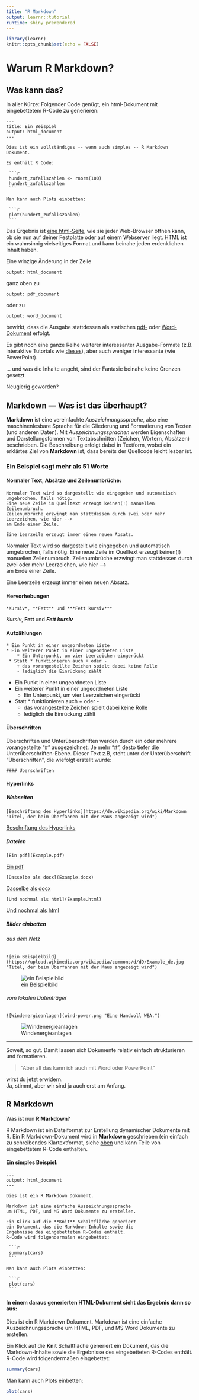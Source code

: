 ```yaml
---
title: "R Markdown"
output: learnr::tutorial
runtime: shiny_prerendered
---
```


```r
library(learnr)
knitr::opts_chunk$set(echo = FALSE)
```


# Warum R Markdown?

## Was kann das?

In aller Kürze:
Folgender Code genügt, ein html-Dokument mit eingebettetem R-Code zu generieren:

    ---
    title: Ein Beispiel
    output: html_document
    ---
    
    Dies ist ein vollständiges -- wenn auch simples -- R Markdown Dokument.
    
    Es enthält R Code:
    
     ```{r}
     hundert_zufallszahlen <- rnorm(100)
     hundert_zufallszahlen
     ```
    
    Man kann auch Plots einbetten:
    
     ```{r, echo=FALSE}
     plot(hundert_zufallszahlen)
     ```

Das Ergebnis ist [eine html-Seite](simple.html), wie sie jeder Web-Browser öffnen kann, ob sie nun auf deiner Festplatte oder auf einem Webserver liegt. HTML ist ein wahnsinnig vielseitiges Format und kann beinahe jeden erdenklichen Inhalt haben.

Eine winzige Änderung in der Zeile 

    output: html_document

ganz oben zu

    output: pdf_document

oder zu

    output: word_document

bewirkt, dass die Ausgabe stattdessen als statisches [pdf-](simple.pdf) oder [Word-Dokument](simple.docx) erfolgt. 

Es gibt noch eine ganze Reihe weiterer interessanter Ausgabe-Formate (z.B. interaktive Tutorials wie [dieses](http://195.201.24.35:3838/RasGIStutorial_german/)), aber auch weniger interessante (wie PowerPoint).

... und was die Inhalte angeht, sind der Fantasie beinahe keine Grenzen gesetzt. 

Neugierig geworden?

## Markdown --- Was ist das überhaupt?

**Markdown** ist eine vereinfachte *Auszeichnungssprache*, also eine maschinenlesbare Sprache für die Gliederung und Formatierung von Texten (und anderen Daten).
Mit *Auszeichnungssprachen* werden Eigenschaften und Darstellungsformen von Textabschnitten (Zeichen, Wörtern, Absätzen) beschrieben.
Die Beschreibung erfolgt dabei in Textform, wobei ein erklärtes Ziel von **Markdown** ist, dass bereits der Quellcode leicht lesbar ist. 

### Ein Beispiel sagt mehr als 51 Worte

#### Normaler Text, Absätze und Zeilenumbrüche:

    Normaler Text wird so dargestellt wie eingegeben und automatisch umgebrochen, falls nötig.
    Eine neue Zeile im Quelltext erzeugt keinen(!) manuellen Zeilenumbruch.
    Zeilenumbrüche erzwingt man stattdessen durch zwei oder mehr
    Leerzeichen, wie hier -->      
    am Ende einer Zeile.
    
    Eine Leerzeile erzeugt immer einen neuen Absatz.

Normaler Text wird so dargestellt wie eingegeben und automatisch umgebrochen, falls nötig.
Eine neue Zeile im Quelltext erzeugt keinen(!) manuellen Zeilenumbruch.
Zeilenumbrüche erzwingt man stattdessen durch zwei oder mehr
Leerzeichen, wie hier -->      
am Ende einer Zeile.

Eine Leerzeile erzeugt immer einen neuen Absatz.

#### Hervorhebungen

    *Kursiv*, **Fett** und ***Fett kursiv***

*Kursiv*, **Fett** und ***Fett kursiv***

#### Aufzählungen

    * Ein Punkt in einer ungeordneten Liste
    * Ein weiterer Punkt in einer ungeordneten Liste
        * Ein Unterpunkt, um vier Leerzeichen eingerückt
     * Statt * funktionieren auch + oder -
        + das vorangestellte Zeichen spielt dabei keine Rolle
        - lediglich die Einrückung zählt


* Ein Punkt in einer ungeordneten Liste
* Ein weiterer Punkt in einer ungeordneten Liste
    * Ein Unterpunkt, um vier Leerzeichen eingerückt
* Statt * funktionieren auch + oder -
    + das vorangestellte Zeichen spielt dabei keine Rolle
    - lediglich die Einrückung zählt

#### Überschriften

Überschriften und Unterüberschriften werden durch ein oder mehrere vorangestellte "#" ausgezeichnet.
Je mehr "#", desto tiefer die Unterüberschriften-Ebene. Dieser Text z.B, steht unter der Unterüberschrift "Überschriften", die wiefolgt erstellt wurde:

    #### Überschriften

#### Hyperlinks

##### Webseiten

    [Beschriftung des Hyperlinks](https://de.wikipedia.org/wiki/Markdown "Titel, der beim Überfahren mit der Maus angezeigt wird")

[Beschriftung des Hyperlinks](https://de.wikipedia.org/wiki/Markdown "Titel, der beim Überfahren mit der Maus angezeigt wird")

##### Dateien

    [Ein pdf](Example.pdf)

[Ein pdf](Example.pdf)

    [Dasselbe als docx](Example.docx)

[Dasselbe als docx](Example.docx)

    [Und nochmal als html](Example.html)

[Und nochmal als html](Example.html)

##### Bilder einbetten

###### aus dem Netz
    ![ein Beispielbild](https://upload.wikimedia.org/wikipedia/commons/d/d9/Example_de.jpg "Titel, der beim Überfahren mit der Maus angezeigt wird")

![ein Beispielbild](https://upload.wikimedia.org/wikipedia/commons/d/d9/Example_de.jpg "Titel, der beim Überfahren mit der Maus angezeigt wird")

###### vom lokalen Datenträger

    ![Windenergieanlagen](wind-power.png "Eine Handvoll WEA.")

![Windenergieanlagen](wind-power.png "Eine Handvoll WEA.")

--------

Soweit, so gut. Damit lassen sich Dokumente relativ einfach strukturieren und formatieren.

> "Aber all das kann ich auch mit Word oder PowerPoint"

wirst du jetzt erwidern.  
Ja, stimmt, aber wir sind ja auch erst am Anfang. 


## R Markdown

Was ist nun **R Markdown**?

R Markdown ist ein Dateiformat zur Erstellung dynamischer Dokumente mit R. Ein R Markdown-Dokument wird in **Markdown** geschrieben (ein einfach zu schreibendes Klartextformat, siehe [oben](#markdown) und kann Teile von eingebettetem R-Code enthalten.

#### Ein simples Beispiel:

    ---
    output: html_document
    ---
    
    Dies ist ein R Markdown Dokument.
    
    Markdown ist eine einfache Auszeichnungssprache
    um HTML, PDF, und MS Word Dokumente zu erstellen.
    
    Ein Klick auf die **Knit** Schaltfläche generiert
    ein Dokument, das die Markdown-Inhalte sowie die
    Ergebnisse des eingebetteten R-Codes enthält.
    R-Code wird folgendermaßen eingebettet:
    
     ```{r}
     summary(cars)
     ```
    
    Man kann auch Plots einbetten:
    
     ```{r, echo=FALSE}
     plot(cars)
     ```

#### In einem daraus generierten HTML-Dokument sieht das Ergebnis dann so aus:

Dies ist ein R Markdown Dokument. Markdown ist eine einfache Auszeichnungssprache um HTML, PDF, und MS Word Dokumente zu erstellen.

Ein Klick auf die **Knit** Schaltfläche generiert ein Dokument, das die Markdown-Inhalte sowie die Ergebnisse des eingebetteten R-Codes enthält. R-Code wird folgendermaßen eingebettet:

```r
summary(cars)
```
    
Man kann auch Plots einbetten:
    
```r
plot(cars)
```

